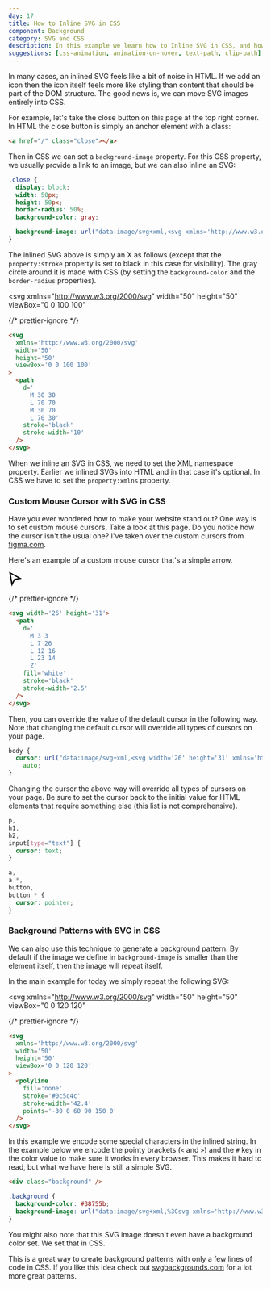 ```yaml
---
day: 17
title: How to Inline SVG in CSS
component: Background
category: SVG and CSS
description: In this example we learn how to Inline SVG in CSS, and how to create background patterns.
suggestions: [css-animation, animation-on-hover, text-path, clip-path]
---
```



In many cases, an inlined SVG feels like a bit of noise in HTML. If we add an icon then the icon itself feels more like styling than content that should be part of the DOM structure. The good news is, we can move SVG images entirely into CSS.

For example, let's take the close button on this page at the top right corner. In HTML the close button is simply an anchor element with a class:

```html
<a href="/" class="close"></a>
```

Then in CSS we can set a `background-image` property. For this CSS property, we usually provide a link to an image, but we can also inline an SVG:

```css
.close {
  display: block;
  width: 50px;
  height: 50px;
  border-radius: 50%;
  background-color: gray;

  background-image: url("data:image/svg+xml,<svg xmlns='http://www.w3.org/2000/svg' width='50' height='50' viewBox='0 0 100 100'><path d='M 30 30 L 70 70 M 30 70 L 70 30' stroke='white' stroke-width='10' /></svg>");
}
```

The inlined SVG above is simply an X as follows (except that the `property:stroke` property is set to black in this case for visibility). The gray circle around it is made with CSS (by setting the `background-color` and the `border-radius` properties).

<Example>

<svg
  xmlns="http://www.w3.org/2000/svg"
  width="50"
  height="50"
  viewBox="0 0 100 100"
>
  <path d="M 30 30 L 70 70 M 30 70 L 70 30" stroke="black" stroke-width="10" />
</svg>

{/* prettier-ignore */}
```html
<svg 
  xmlns='http://www.w3.org/2000/svg' 
  width='50' 
  height='50' 
  viewBox='0 0 100 100'
>
  <path 
    d='
      M 30 30 
      L 70 70 
      M 30 70 
      L 70 30'
    stroke='black' 
    stroke-width='10' 
  />
</svg>
```

</Example>

When we inline an SVG in CSS, we need to set the XML namespace property. Earlier we inlined SVGs into HTML and in that case it's optional. In CSS we have to set the `property:xmlns` property.

### Custom Mouse Cursor with SVG in CSS

Have you ever wondered how to make your website stand out? One way is to set custom mouse cursors. Take a look at this page. Do you notice how the cursor isn't the usual one? I've taken over the custom cursors from [figma.com](https://figma.com).

Here's an example of a custom mouse cursor that's a simple arrow.

<Example>

<svg width="26" height="31">
  <path
    d="M 3 3 L 7 26 L 12 16 L 23 14 Z"
    fill="white"
    stroke="black"
    stroke-width="2.5"
  />
</svg>

{/* prettier-ignore */}
```html
<svg width='26' height='31'>
  <path
    d='
      M 3 3
      L 7 26 
      L 12 16 
      L 23 14
      Z'
    fill='white'
    stroke='black'
    stroke-width='2.5'  
  />
</svg>
```

</Example>

Then, you can override the value of the default cursor in the following way. Note that changing the default cursor will override all types of cursors on your page.

```css
body {
  cursor: url("data:image/svg+xml,<svg width='26' height='31' xmlns='http://www.w3.org/2000/svg'><path fill='white' stroke='black' stroke-width='2.5' d='M 2.549 2.935 L 6.993 26.043 L 11.646 16.041 L 22.993 14.425 Z' /></svg>"),
    auto;
}
```

Changing the cursor the above way will override all types of cursors on your page. Be sure to set the cursor back to the initial value for HTML elements that require something else (this list is not comprehensive).

```css
p,
h1,
h2,
input[type="text"] {
  cursor: text;
}

a,
a *,
button,
button * {
  cursor: pointer;
}
```

### Background Patterns with SVG in CSS

We can also use this technique to generate a background pattern. By default if the image we define in `background-image` is smaller than the element itself, then the image will repeat itself.

In the main example for today we simply repeat the following SVG:

<Example>

<svg
  xmlns="http://www.w3.org/2000/svg"
  width="50"
  height="50"
  viewBox="0 0 120 120"
>
  <polyline
    fill="none"
    stroke="#0c5c4c"
    stroke-width="42.4"
    points="-30 0 60 90 150 0"
  />
</svg>

{/* prettier-ignore */}
```html
<svg
  xmlns='http://www.w3.org/2000/svg'
  width='50'
  height='50'
  viewBox='0 0 120 120'
>
  <polyline
    fill='none'
    stroke='#0c5c4c'
    stroke-width='42.4'
    points='-30 0 60 90 150 0'
  />
</svg>
````

</Example>

In this example we encode some special characters in the inlined string. In the example below we encode the pointy brackets (`<` and `>`) and the `#` key in the color value to make sure it works in every browser. This makes it hard to read, but what we have here is still a simple SVG.

<Final>

```html
<div class="background" />
```

```css
.background {
  background-color: #38755b;
  background-image: url("data:image/svg+xml,%3Csvg xmlns='http://www.w3.org/2000/svg' width='50' height='50' viewBox='0 0 120 120'%3E%3Cpolyline fill='none' stroke='%230c5c4c' stroke-width='42.4' points='-30 0 60 90 150 0' /%3E%3C/svg%3E");
}
```

</Final>

You might also note that this SVG image doesn't even have a background color set. We set that in CSS.

This is a great way to create background patterns with only a few lines of code in CSS. If you like this idea check out <a href="https://www.svgbackgrounds.com/" target="_blank" rel="noopener">svgbackgrounds.com</a> for a lot more great patterns.
